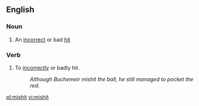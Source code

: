 ==English==

===Noun===
{{en-noun}}

# {{sports}} An [[incorrect]] or bad [[hit]]

===Verb===
{{en-verb}}

# {{transitive}} To [[incorrectly]] or badly hit.
#: ''Although Buchemeir mishit the ball, he still managed to pocket the red.''

[[pl:mishit]]
[[vi:mishit]]